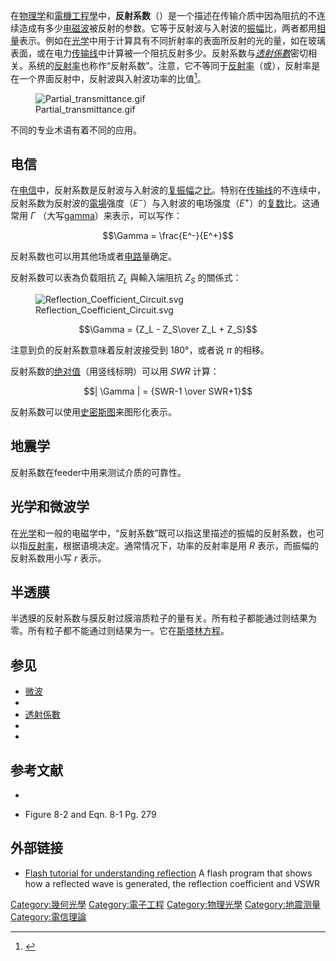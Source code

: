 {{For|强度比|反射率}}
在[[物理学|物理学]]和[[電機工程學|電機工程學]]中，'''反射系数'''（{{lang-en|Reflection coefficient}}）是一个描述在传输介质中因為阻抗的不连续造成有多少[[电磁波|电磁波]]被反射的参数。它等于反射波与入射波的[[振幅|振幅]]比，两者都用[[相量|相量]]表示。例如在[[光学|光学]]中用于计算具有不同折射率的表面所反射的光的量，如在玻璃表面，或在电力[[传输线模型|传输线]]中计算{{le|导线中的信号反射|Reflections of signals on conducting lines|电磁波}}被一个阻抗反射多少。反射系数与''[[透射係數|透射係數]]''密切相关。系统的[[反射率|反射率]]也称作“反射系数”。注意，它不等同于[[反射率|反射率]]（{{lang-en|Reflectivity}}或{{lang|en|Reflectance}}），反射率是在一个界面反射中，反射波與入射波功率的比值<ref name="Klein">{{Cite web |url=http://www.amazon.com/dp/0471872970 |title=Klein and Furtak, ''Optics'' |access-date=2020-11-01 |archive-date=2021-06-28 |archive-url=https://web.archive.org/web/20210628142925/https://www.amazon.com/dp/0471872970 |dead-url=no }}</ref>。

[[Image:Partial_transmittance.gif|right]]

不同的专业术语有着不同的应用。

== 电信 ==
{{see also|导线上的信号反射|信号反射}}

在[[电信|电信]]中，反射系数是反射波与入射波的[[相量|复振幅]]之[[比率|比]]。特别在[[传输线模型|传输线]]的不连续中，反射系数为反射波的[[電場|電場]]强度（<math>E^-</math>）与入射波的电场强度（<math>E^+</math>）的[[复数_(数学)|复数]]比。这通常用 <math>\Gamma</math> （大写[[Γ|gamma]]）来表示，可以写作：

:<math>\Gamma = \frac{E^-}{E^+} </math>

反射系数也可以用其他场或者[[電子電路|电路]]量确定。

反射系数可以表為负载阻抗 <math>Z_L</math> 與輸入端阻抗 <math>Z_S</math> 的關係式：

[[Image:Reflection_Coefficient_Circuit.svg|thumb]]

:<math>\Gamma = {Z_L - Z_S\over Z_L + Z_S}</math>

注意到负的反射系数意味着反射波接受到 180°，或者说 <math>\pi</math> 的相移。

反射系数的[[绝对值|绝对值]]（用竖线标明）可以用{{le|驻波比|standing wave ratio}} <math>SWR</math> 计算：

:<math>| \Gamma | = {SWR-1 \over SWR+1}</math>

反射系数可以使用[[史密斯图|史密斯图]]来图形化表示。

== 地震学 ==

{{main|反射地震学}}
反射系数在feeder中用来测试介质的可靠性。

== 光学和微波学 ==
{{main|菲涅耳方程}}
在[[光学|光学]]和一般的电磁学中，“反射系数”既可以指这里描述的振幅的反射系数，也可以指[[反射率|反射率]]，根据语境决定。通常情况下，功率的反射率是用 ''R'' 表示，而振幅的反射系数用小写 ''r'' 表示。

== 半透膜 ==
半透膜的反射系数与膜反射过膜溶质粒子的量有关。所有粒子都能通过则结果为零。所有粒子都不能通过则结果为一。它在[[斯塔林方程|斯塔林方程]]。

==参见==
* [[微波|微波]]
* {{le|失配损耗|Mismatch loss}}
* [[透射係數|透射係數]]
* {{le|目标强度|Target strength}}
* {{le|哈庚-鲁本斯关系|Hagen-Rubens relation}}

==参考文献==
*{{FS1037C MS188}}
*{{cite book | last = Bogatin | first = Eric |  title = Signal Integrity - Simplified |  year = 2004 | publisher = Pearson Education, Inc. | location = Upper Saddle River, New Jersey | isbn = 0-13-066946-6}} Figure 8-2 and Eqn. 8-1 Pg. 279

==外部链接==
{{commons category|Smith charts}}
*[http://www.fourier-series.com/rf-concepts/reflection.html Flash tutorial for understanding reflection]{{Wayback|url=http://www.fourier-series.com/rf-concepts/reflection.html |date=20150617164720 }} A flash program that shows how a reflected wave is generated, the reflection coefficient and VSWR

[[Category:幾何光學|Category:幾何光學]]
[[Category:電子工程|Category:電子工程]]
[[Category:物理光學|Category:物理光學]]
[[Category:地震测量|Category:地震测量]]
[[Category:電信理論|Category:電信理論]]